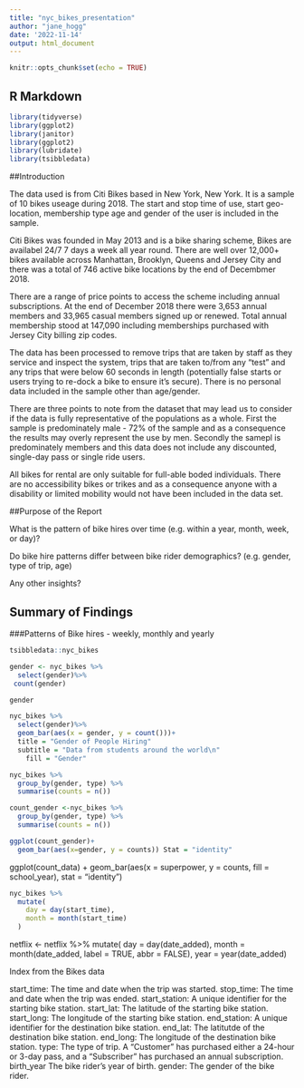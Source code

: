 ```yaml
---
title: "nyc_bikes_presentation"
author: "jane_hogg"
date: '2022-11-14'
output: html_document
---
```


```r
knitr::opts_chunk$set(echo = TRUE)
```

## R Markdown



```r
library(tidyverse)
library(ggplot2)
library(janitor)
library(ggplot2)
library(lubridate)
library(tsibbledata)
```

##Introduction

The data used is from Citi Bikes based in New York, New York.  It is a sample of 10 bikes useage during 2018.  The start and stop time of use, start geo-location, membership type age and gender of the user is included in the sample.

Citi Bikes was founded in May 2013 and is a bike sharing scheme,  Bikes are availabel 24/7 7 days a week all year round.  There are well over 12,000+ bikes available across Manhattan, Brooklyn, Queens and Jersey City and there was a total of 746 active bike locations by the end of Decembmer 2018.

There are a range of price points to access the scheme including annual subscriptions.  At the end of December 2018 there were 3,653 annual members and 33,965 casual members signed up or renewed. Total
annual membership stood at 147,090 including memberships purchased with Jersey City billing zip codes.

The data has been processed to remove trips that are taken by staff as they service and inspect the system, trips that are taken to/from any “test” and any trips that were below 60 seconds in length (potentially false starts or users trying to re-dock a bike to ensure it's secure).  There is no personal data included in the sample other than age/gender. 

There are three points to note from the dataset that may lead us to consider if the data is fully representative of the populations as a whole. First the sample is predominately male - 72% of the sample and as a consequence the results may overly represent the use by men.  Secondly the samepl is predominately  members and this data does not include any discounted, single-day pass or single ride users.  

All bikes for rental are only suitable for full-able boded individuals.  There are no accessibility bikes or trikes and as a consequence anyone with a disability or limited mobility would not have been included in the data set.



##Purpose of the Report

What is the pattern of bike hires over time (e.g. within a year, month, week, or day)?

Do bike hire patterns differ between bike rider demographics? (e.g. gender, type of trip, age)

Any other insights?

## Summary of Findings






###Patterns of Bike hires - weekly, monthly and yearly

```r
tsibbledata::nyc_bikes
```



```r
gender <- nyc_bikes %>% 
  select(gender)%>%
 count(gender)

gender

```
```r
nyc_bikes %>% 
  select(gender)%>%
  geom_bar(aes(x = gender, y = count()))+
  title = "Gender of People Hiring"
  subtitle = "Data from students around the world\n"
    fill = "Gender"
```

```r

nyc_bikes %>% 
  group_by(gender, type) %>% 
  summarise(counts = n())
```

```r
count_gender <-nyc_bikes %>% 
  group_by(gender, type) %>% 
  summarise(counts = n())


```
```r
ggplot(count_gender)+
  geom_bar(aes(x=gender, y = counts)) Stat = "identity"
```

ggplot(count_data) +
  geom_bar(aes(x = superpower, y = counts, fill = school_year), stat = "identity")


```r
nyc_bikes %>% 
  mutate(
    day = day(start_time),
    month = month(start_time)
  )
```


netflix <- netflix %>%
  mutate(
    day = day(date_added),
    month = month(date_added, label = TRUE, abbr = FALSE),
    year = year(date_added)














Index from the Bikes data

start_time:	The time and date when the trip was started.
stop_time:	The time and date when the trip was ended.
start_station:	A unique identifier for the starting bike station.
start_lat:	The latitude of the starting bike station.
start_long:	The longitude of the starting bike station.
end_station:	A unique identifier for the destination bike station.
end_lat:	The latitutde of the destination bike station.
end_long:	The longitude of the destination bike station.
type:	The type of trip. A "Customer" has purchased either a 24-hour or 3-day pass, and a "Subscriber" has purchased an annual subscription.
birth_year	The bike rider's year of birth.
gender:	The gender of the bike rider.
